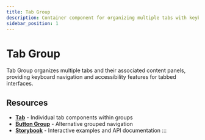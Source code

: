 ```yaml
---
title: Tab Group
description: Container component for organizing multiple tabs with keyboard navigation and content panel management
sidebar_position: 1
---
```



# Tab Group

Tab Group organizes multiple tabs and their associated content panels, providing keyboard navigation and accessibility features for tabbed interfaces.

## Resources

- **[Tab](/docs/components/tab)** - Individual tab components within groups
- **[Button Group](/docs/components/button-group)** - Alternative grouped navigation
- **[Storybook](https://elevate-core-ui.inform-cloud.io/?path=/docs/components-tab-group)** - Interactive examples and API documentation
:::